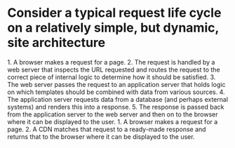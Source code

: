 
# Consider a typical request life cycle on a relatively simple, but dynamic, site architecture

<LifeCycleRequest />

<Notes>
  1. A browser makes a request for a page.
  2. The request is handled by a web server that inspects the URL requested and routes the request to the correct piece of internal logic to determine how it should be satisfied.
  3. The web server passes the request to an application server that holds logic on which templates should be combined with data from various sources.
  4. The application server requests data from a database (and perhaps external systems) and renders this into a response.
  5. The response is passed back from the application server to the web server and then on to the browser where it can be displayed to the user.
  1. A browser makes a request for a page.
  2. A CDN matches that request to a ready-made response and returns that to the browser where it can be displayed to the user.
</Notes>

